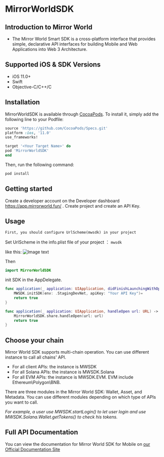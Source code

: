 # MirrorWorldSDK
## Introduction to Mirror World

- The Mirror World Smart SDK is a cross-platform interface that provides simple, declarative API interfaces for building Mobile and Web Applications into Web 3 Architecture.

## Supported iOS & SDK Versions

- iOS 11.0+
- Swift
- Objective-C/C++/C

## Installation

MirrorWorldSDK is available through [CocoaPods](https://cocoapods.org). To install
it, simply add the following line to your Podfile:

```ruby
source 'https://github.com/CocoaPods/Specs.git'
platform :ios, '11.0'
use_frameworks!

target '<Your Target Name>' do
pod 'MirrorWorldSDK'
end

```

Then, run the following command:

```sh
pod install
```

## Getting started

Create a developer account on the Developer dashboard <https://app.mirrorworld.fun/> . Create project and create an API Key.

## Usage

`First, you should configure UrlScheme(mwsdk) in your project`

Set UrlScheme in the info.plist file of your project ： `mwsdk`

like this:
![Image text](https://github.com/mirrorworld-universe/mirrorworld-sdk-ios/blob/master/Example/MirrorWorldSDK/infoplist-UrlScheme-desc.png)

Then

```Swift
import MirrorWorldSDK

```

init SDK in the AppDelegate.

```Swift
func application(_ application: UIApplication, didFinishLaunchingWithOptions launchOptions: [UIApplicationLaunchOptionsKey: Any]?) -> Bool {
    MWSDK.initSDK(env: .StagingDevNet, apiKey: "Your API Key")=
    return true
}

func application(_ application: UIApplication, handleOpen url: URL) -> Bool {
    MirrorWorldSDK.share.handleOpen(url: url)
    return true
}

```

## Choose your chain
Mirror World SDK supports multi-chain operation. You can use different instance to call all chains' API.
- For all client APIs: the instance is MWSDK
- For all Solana APIs: the instance is MWSDK.Solana
- For all EVM APIs: the instance is MWSDK.EVM. EVM include Ethereum\Polygon\BNB.

There are three modules in the Mirror World SDK: Wallet, Asset, and Metadata. You can use different modules depending on which type of APIs you want to call.

*For example, a user use MWSDK.startLogin() to let user login and use MWSDK.Solana.Wallet.getTokens() to check his tokens.*

## Full API Documentation

You can view the documentation for Mirror World SDK for Mobile on
[our Official Documentation Site](https://mirrorworld.fun/docs/api-reference/ios)
